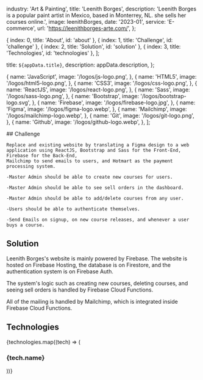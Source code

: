 
  industry: 'Art & Painting',
  title: 'Leenith Borges',
  description: 'Leenith Borges is a popular paint artist in Mexico, based in Monterrey, NL. she sells her courses online.',
  image: leenithBorges,
  date: '2023-01',
  service: 'E-commerce',
  url: 'https://leenithborges-arte.com/',
};

  { index: 0, title: 'About', id: 'about' },
  { index: 1, title: 'Challenge', id: 'challenge' },
  { index: 2, title: 'Solution', id: 'solution' },
  { index: 3, title: 'Technologies', id: 'technologies' },
];

  title: `${appData.title}`,
  description: appData.description,
};

  {
    name: 'JavaScript',
    image: '/logos/js-logo.png',
  },
  {
    name: 'HTML5',
    image: '/logos/html5-logo.png',
  },
  {
    name: 'CSS3',
    image: '/logos/css-logo.png',
  },
  {
    name: 'ReactJS',
    image: '/logos/react-logo.png',
  },
  {
    name: 'Sass',
    image: '/logos/sass-logo.png',
  },
  {
    name: 'Bootstrap',
    image: '/logos/bootstrap-logo.svg',
  },
  {
    name: 'Firebase',
    image: '/logos/firebase-logo.jpg',
  },
  {
    name: 'Figma',
    image: '/logos/figma-logo.webp',
  },
  {
    name: 'Mailchimp',
    image: '/logos/mailchimp-logo.webp',
  },
  {
    name: 'Git',
    image: '/logos/git-logo.png',
  },
  {
    name: 'Github',
    image: '/logos/github-logo.webp',
  },
];

<Container>

<Border className="my-8" />

  <Section id="challenge">
    ## Challenge

    Replace and existing website by translating a Figma design to a web application using ReactJS, Bootstrap and Sass for the Front-End, Firebase for the Back-End, 
    Mailchimp to send emails to users, and Hotmart as the payment processing system.

    -Master Admin should be able to create new courses for users.

    -Master Admin should be able to see sell orders in the dashboard.

    -Master Admin should be able to add/delete courses from any user.

    -Users should be able to authenticate themselves.

    -Send Emails on signup, on new course releases, and whenever a user buys a course.

  </Section>

<Border className="my-8" />

<Section id="solution">

## Solution

<AppSolution image='leenith-borges.png' href={appData.url}>

Leenith Borges's website is mainly powered by Firebase. The website is hosted on Firebase Hosting, the database is on Firestore, and the authentication 
system is on Firebase Auth.

The system's logic such as creating new courses, deleting courses, and seeing sell orders is handled by Firebase Cloud Functions.

All of the mailing is handled by Mailchimp, which is integrated inside Firebase Cloud Functions.

</AppSolution>

</Section>

<Border className="my-8" />

<Section id="technologies">

## Technologies

<FadeInStagger className="flex gap-4 mt-6 flex-wrap" faster once>
  {technologies.map((tech) => (
    <FadeIn key={tech.name}>
      <div className="mt-auto">
        <Image
          src={tech.image}
          className="object-contain rounded-md m-auto"
          alt=""
          height={64}
          width={64}
          style={{
            width: 64,
            height: 64,
          }}
        />
        <h3 className="text-sm font-semibold tracking-tight text-[#525df3] text-center bg-white rounded-full w-min px-2 m-2 mx-auto">{tech.name}</h3>
      </div>
    </FadeIn>
  ))}
</FadeInStagger>

</Section>

</Container>